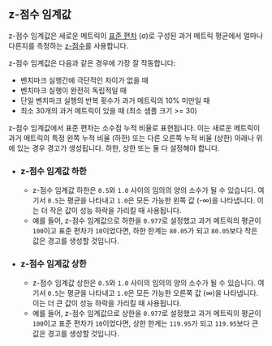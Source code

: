 ## z-점수 임계값

z-점수 임계값은 새로운 메트릭이 [표준 편차](https://ko.wikipedia.org/wiki/표준_편차) (σ)로 구성된 과거 메트릭 평균에서 얼마나 다른지를 측정하는 [z-점수](https://ko.wikipedia.org/wiki/표준_점수)를 사용합니다.

z-점수 임계값은 다음과 같은 경우에 가장 잘 작동합니다:
- 벤치마크 실행간에 극단적인 차이가 없을 때
- 벤치마크 실행이 완전히 독립적일 때
- 단일 벤치마크 실행의 반복 횟수가 과거 메트릭의 10% 미만일 때
- 최소 30개의 과거 메트릭이 있을 때 (최소 샘플 크기 >= 30)

z-점수 임계값에서 표준 편차는 소수점 누적 비율로 표현됩니다.
이는 새로운 메트릭이 과거 메트릭의 특정 왼쪽 누적 비율 (하한) 또는 다른 오른쪽 누적 비율 (상한) 아래나 위에 있는 경우 경고가 생성됩니다.
하한, 상한 또는 둘 다 설정해야 합니다.

- ### z-점수 임계값 하한
  - z-점수 임계값 하한은 `0.5`와 `1.0` 사이의 임의의 양의 소수가 될 수 있습니다. 
  여기서 `0.5`는 평균을 나타내고 `1.0`은 모든 가능한 왼쪽 값 (-∞)을 나타냅니다. 
  이는 더 작은 값이 성능 하락을 가리킬 때 사용됩니다.
  - 예를 들어, z-점수 임계값으로 하한을 `0.977`로 설정했고
과거 메트릭의 평균이 `100`이고 표준 편차가 `10`이었다면,
하한 한계는 `80.05`가 되고
`80.05`보다 작은 값은 경고를 생성할 것입니다.
- ### z-점수 임계값 상한
  - z-점수 임계값 상한은 `0.5`와 `1.0` 사이의 임의의 양의 소수가 될 수 있습니다.
여기서 `0.5`는 평균을 나타내고 `1.0`은 모든 가능한 오른쪽 값 (∞)을 나타냅니다. 
이는 더 큰 값이 성능 하락을 가리킬 때 사용됩니다.
  - 예를 들어, z-점수 임계값으로 상한을 `0.977`로 설정했고
과거 메트릭의 평균이 `100`이고 표준 편차가 `10`이었다면,
상한 한계는 `119.95`가 되고
`119.95`보다 큰 값은 경고를 생성할 것입니다.